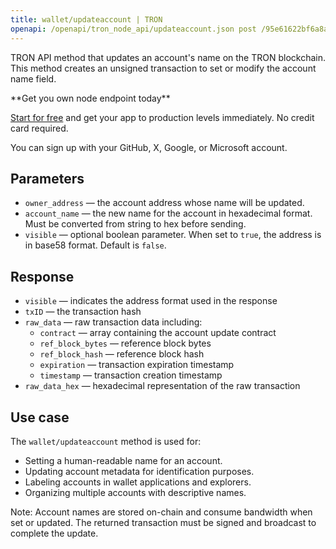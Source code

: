 ---
title: wallet/updateaccount | TRON
openapi: /openapi/tron_node_api/updateaccount.json post /95e61622bf6a8af293978377718e3b77/wallet/updateaccount
---

TRON API method that updates an account's name on the TRON blockchain. This method creates an unsigned transaction to set or modify the account name field.

<Check>
**Get you own node endpoint today**

[Start for free](https://console.chainstack.com/) and get your app to production levels immediately. No credit card required.

You can sign up with your GitHub, X, Google, or Microsoft account.
</Check>


## Parameters

* `owner_address` — the account address whose name will be updated.
* `account_name` — the new name for the account in hexadecimal format. Must be converted from string to hex before sending.
* `visible` — optional boolean parameter. When set to `true`, the address is in base58 format. Default is `false`.

## Response

* `visible` — indicates the address format used in the response
* `txID` — the transaction hash
* `raw_data` — raw transaction data including:
  * `contract` — array containing the account update contract
  * `ref_block_bytes` — reference block bytes
  * `ref_block_hash` — reference block hash
  * `expiration` — transaction expiration timestamp
  * `timestamp` — transaction creation timestamp
* `raw_data_hex` — hexadecimal representation of the raw transaction

## Use case

The `wallet/updateaccount` method is used for:

* Setting a human-readable name for an account.
* Updating account metadata for identification purposes.
* Labeling accounts in wallet applications and explorers.
* Organizing multiple accounts with descriptive names.

Note: Account names are stored on-chain and consume bandwidth when set or updated. The returned transaction must be signed and broadcast to complete the update.